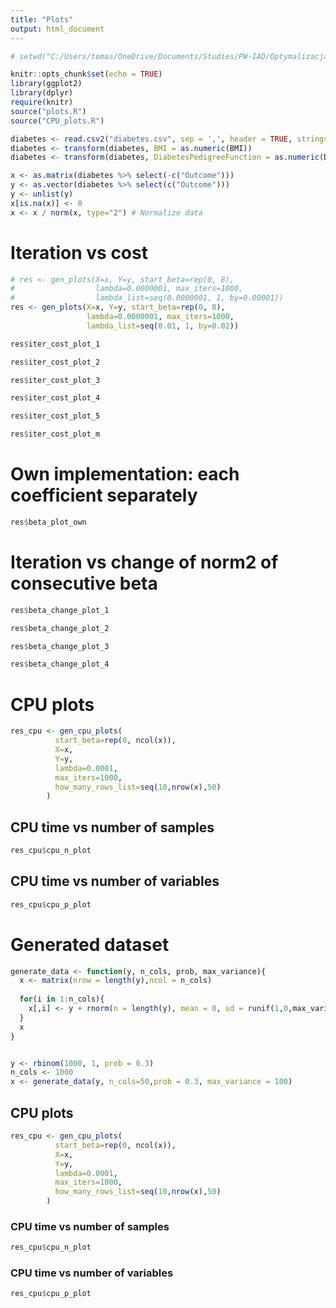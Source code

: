 ```yaml
---
title: "Plots"
output: html_document
---
```


```r
# setwd("C:/Users/tomas/OneDrive/Documents/Studies/PW-IAD/Optymalizacja/Optimization-Lasso-CoordinateDescent/Optimization-Lasso-CoordinateDescent/")

knitr::opts_chunk$set(echo = TRUE)
library(ggplot2)
library(dplyr)
require(knitr)
source("plots.R")
source("CPU_plots.R")
```

```r
diabetes <- read.csv2("diabetes.csv", sep = ',', header = TRUE, stringsAsFactors = FALSE)
diabetes <- transform(diabetes, BMI = as.numeric(BMI))
diabetes <- transform(diabetes, DiabetesPedigreeFunction = as.numeric(DiabetesPedigreeFunction))

x <- as.matrix(diabetes %>% select(-c("Outcome")))
y <- as.vector(diabetes %>% select(c("Outcome")))
y <- unlist(y)
x[is.na(x)] <- 0
x <- x / norm(x, type="2") # Normalize data
```

# Iteration vs cost

```r
# res <- gen_plots(X=x, Y=y, start_beta=rep(0, 8),
#                  lambda=0.0000001, max_iters=1000,
#                  lambda_list=seq(0.0000001, 1, by=0.00001))
res <- gen_plots(X=x, Y=y, start_beta=rep(0, 8),
                 lambda=0.0000001, max_iters=1000,
                 lambda_list=seq(0.01, 1, by=0.02))
```

```r
res$iter_cost_plot_1
```

```r
res$iter_cost_plot_2
```

```r
res$iter_cost_plot_3
```

```r
res$iter_cost_plot_4
```

```r
res$iter_cost_plot_5
```

```r
res$iter_cost_plot_m
```

# Own implementation: each coefficient separately

```r
res$beta_plot_own
```


# Iteration vs change of norm2 of consecutive beta

```r
res$beta_change_plot_1
```

```r
res$beta_change_plot_2
```

```r
res$beta_change_plot_3
```

```r
res$beta_change_plot_4
```


# CPU plots

```r
res_cpu <- gen_cpu_plots(
          start_beta=rep(0, ncol(x)),
          X=x,
          Y=y,
          lambda=0.0001,
          max_iters=1000,
          how_many_rows_list=seq(10,nrow(x),50)
        )
```

## CPU time vs number of samples

```r
res_cpu$cpu_n_plot
```

## CPU time vs number of variables

```r
res_cpu$cpu_p_plot
```


# Generated dataset

```r
generate_data <- function(y, n_cols, prob, max_variance){
  x <- matrix(nrow = length(y),ncol = n_cols)
  
  for(i in 1:n_cols){
    x[,i] <- y + rnorm(n = length(y), mean = 0, sd = runif(1,0,max_variance))
  }
  x
}


y <- rbinom(1000, 1, prob = 0.3)
n_cols <- 1000
x <- generate_data(y, n_cols=50,prob = 0.3, max_variance = 100)

```

## CPU plots

```r
res_cpu <- gen_cpu_plots(
          start_beta=rep(0, ncol(x)),
          X=x,
          Y=y,
          lambda=0.0001,
          max_iters=1000,
          how_many_rows_list=seq(10,nrow(x),50)
        )
```

### CPU time vs number of samples

```r
res_cpu$cpu_n_plot
```

### CPU time vs number of variables

```r
res_cpu$cpu_p_plot
```
